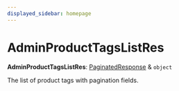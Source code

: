 ```yaml
---
displayed_sidebar: homepage
---
```



# AdminProductTagsListRes

 **AdminProductTagsListRes**: [PaginatedResponse](../interfaces/medusa.PaginatedResponse.mdx) & `object`

The list of product tags with pagination fields.
